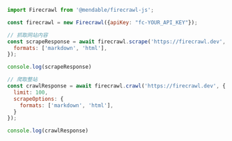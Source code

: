 ```js Node
import Firecrawl from '@mendable/firecrawl-js';

const firecrawl = new Firecrawl({apiKey: "fc-YOUR_API_KEY"});

// 抓取网站内容
const scrapeResponse = await firecrawl.scrape('https://firecrawl.dev', {
  formats: ['markdown', 'html'],
});

console.log(scrapeResponse)

// 爬取整站
const crawlResponse = await firecrawl.crawl('https://firecrawl.dev', {
  limit: 100,
  scrapeOptions: {
    formats: ['markdown', 'html'],
  }
});

console.log(crawlResponse)
```
